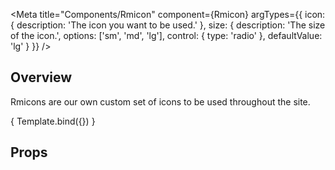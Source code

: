 

<Meta 
    title="Components/Rmicon" 
    component={Rmicon}
    argTypes={{
    icon: {
        description: 'The icon you want to be used.'
    },
    size: {
        description: 'The size of the icon.',
        options: ['sm', 'md', 'lg'],
        control: { type: 'radio' },
        defaultValue: 'lg'
    }
  }}
/>


<HeaderSimple title='Rmicon' />

## Overview

Rmicons are our own custom set of icons to be used throughout the site.

<Canvas>
    <Story
    name = "Overview"
    args = {{
        icon: 'removals'
    }}>
        { Template.bind({}) }
    </Story>
</Canvas>

## Props

<ArgsTable story="Overview" />